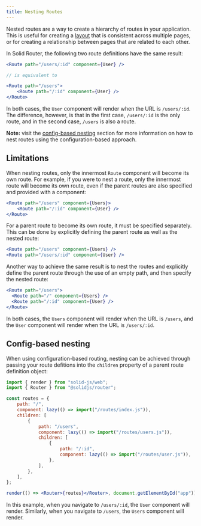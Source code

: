 ```yaml
---
title: Nesting Routes
---
```



Nested routes are a way to create a hierarchy of routes in your application.
This is useful for creating a [layout](/solid-router/concepts/layouts) that is consistent across multiple pages, or for creating a relationship between pages that are related to each other.

In Solid Router, the following two route definitions have the same result:

```jsx
<Route path="/users/:id" component={User} />

// is equivalent to

<Route path="/users">
	<Route path="/:id" component={User} />
</Route>
```

In both cases, the `User` component will render when the URL is `/users/:id`.
The difference, however, is that in the first case, `/users/:id` is the only route, and in the second case, `/users` is also a route.

**Note:** visit the [config-based nesting](#config-based-nesting) section for more information on how to nest routes using the configuration-based approach.

## Limitations

When nesting routes, only the innermost `Route` component will become its own route.
For example, if you were to nest a route, only the innermost route will become its own route, even if the parent routes are also specified and provided with a component:

```jsx
<Route path="/users" component={Users}>
	<Route path="/:id" component={User} />
</Route>
```

For a parent route to become its own route, it must be specified separately. This can be done by explicitly defining the parent route as well as the nested route:

```jsx
<Route path="/users" component={Users} />
<Route path="/users/:id" component={User} />
```

Another way to achieve the same result is to nest the routes and explicitly define the parent route through the use of an empty path, and then specify the nested route:

```jsx
<Route path="/users">
  <Route path="/" component={Users} />
  <Route path="/:id" component={User} />
</Route>
```

In both cases, the `Users` component will render when the URL is `/users`, and the `User` component will render when the URL is `/users/:id`.

## Config-based nesting

When using configuration-based routing, nesting can be achieved through passing your route defitions into the `children` property of a parent route definition object:

```jsx
import { render } from "solid-js/web";
import { Router } from "@solidjs/router";

const routes = {
	path: "/",
	component: lazy(() => import("/routes/index.js")),
	children: [
		{
			path: "/users",
			component: lazy(() => import("/routes/users.js")),
			children: [
				{
					path: "/:id",
					component: lazy(() => import("/routes/user.js")),
				},
			],
		},
	],
};

render(() => <Router>{routes}</Router>, document.getElementById("app"));
```

In this example, when you navigate to `/users/:id`, the `User` component will render.
Similarly, when you navigate to `/users`, the `Users` component will render.
